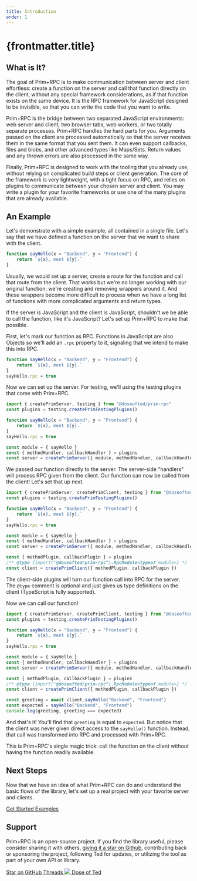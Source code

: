 ```yaml
---
title: Introduction
order: 1
---
```



# {frontmatter.title}

## What is It?

The goal of Prim+RPC is to make communication between server and client effortless: create a function on the server and
call that function directly on the client, without any special framework considerations, as if that function exists on
the same device. It is the RPC framework for JavaScript designed to be invisible, so that you can write the code that
you want to write.

Prim+RPC is the bridge between two separated JavaScript environments: web server and client, two browser tabs, web
workers, or two totally separate processes. Prim+RPC handles the hard parts for you. Arguments passed on the client are
processed automatically so that the server receives them in the same format that you sent them. It can even support
callbacks, files and blobs, and other advanced types like Maps/Sets. Return values and any thrown errors are also
processed in the same way.

Finally, Prim+RPC is designed to work with the tooling that you already use, without relying on complicated build steps
or client generation. The core of the framework is very lightweight, with a tight focus on RPC, and relies on plugins to
communicate between your chosen server and client. You may write a plugin for your favorite frameworks or use one of the
many plugins that are already available.

## An Example

Let's demonstrate with a simple example, all contained in a single file. Let's say that we have defined a function on
the server that we want to share with the client.

<CodeFile filename="index.js">

```typescript
function sayHello(x = "Backend", y = "Frontend") {
	return `${x}, meet ${y}.`
}
```

</CodeFile>

Usually, we would set up a server, create a route for the function and call that route from the client. That works but
we're no longer working with our original function: we're creating and removing wrappers around it. And these wrappers
become more difficult to process when we have a long list of functions with more complicated arguments and return types.

If the server is JavaScript and the client is JavaScript, shouldn't we be able to call the function, like it's
JavaScript? Let's set up Prim+RPC to make that possible.

First, let's mark our function as RPC. Functions in JavaScript are also Objects so we'll add an `.rpc` property to it,
signaling that we intend to make this into RPC.

<CodeFile filename="index.js">

```javascript {4}
function sayHello(x = "Backend", y = "Frontend") {
	return `${x}, meet ${y}.`
}
sayHello.rpc = true
```

</CodeFile>

Now we can set up the server. For testing, we'll using the testing plugins that come with Prim+RPC.

<CodeFile filename="index.js">

```javascript {1-2,9-11}
import { createPrimServer, testing } from "@doseofted/prim-rpc"
const plugins = testing.createPrimTestingPlugins()

function sayHello(x = "Backend", y = "Frontend") {
	return `${x}, meet ${y}.`
}
sayHello.rpc = true

const module = { sayHello }
const { methodHandler, callbackHandler } = plugins
const server = createPrimServer({ module, methodHandler, callbackHandler })
```

</CodeFile>

We passed our function directly to the server. The server-side "handlers" will process RPC given from the client. Our
function can now be called from the client! Let's set that up next.

<CodeFile filename="index.js">

```javascript {13-15} /createPrimClient,/1
import { createPrimServer, createPrimClient, testing } from "@doseofted/prim-rpc"
const plugins = testing.createPrimTestingPlugins()

function sayHello(x = "Backend", y = "Frontend") {
	return `${x}, meet ${y}.`
}
sayHello.rpc = true

const module = { sayHello }
const { methodHandler, callbackHandler } = plugins
const server = createPrimServer({ module, methodHandler, callbackHandler })

const { methodPlugin, callbackPlugin } = plugins
/** @type {import("@doseofted/prim-rpc").RpcModule<typeof module>} */
const client = createPrimClient({ methodPlugin, callbackPlugin })
```

</CodeFile>

The client-side plugins will turn our function call into RPC for the server. The `@type` comment is optional and just
gives us type definitions on the client (TypeScript is fully supported).

Now we can call our function!

<CodeFile filename="index.js">

```javascript {17-19}
import { createPrimServer, createPrimClient, testing } from "@doseofted/prim-rpc"
const plugins = testing.createPrimTestingPlugins()

function sayHello(x = "Backend", y = "Frontend") {
	return `${x}, meet ${y}.`
}
sayHello.rpc = true

const module = { sayHello }
const { methodHandler, callbackHandler } = plugins
const server = createPrimServer({ module, methodHandler, callbackHandler })

const { methodPlugin, callbackPlugin } = plugins
/** @type {import("@doseofted/prim-rpc").RpcModule<typeof module>} */
const client = createPrimClient({ methodPlugin, callbackPlugin })

const greeting = await client.sayHello("Backend", "Frontend")
const expected = sayHello("Backend", "Frontend")
console.log(greeting, greeting === expected)
```

</CodeFile>

And that's it! You'll find that `greeting` is equal to `expected`. But notice that the client was never given direct
access to the `sayHello()` function. Instead, that call was transformed into RPC and processed with Prim+RPC.

This is Prim+RPC's single magic trick: call the function on the client without having the function readily available.

## Next Steps

Now that we have an idea of what Prim+RPC can do and understand the basic flows of the library, let's set up a real
project with your favorite server and clients.

<div class="flex gap-4">
	<a href="/docs/v0/learn/setup" class="not-prose btn">
		<Icon class="w-6 h-6" name="ph:notebook-fill"></Icon>
		<span>Get Started</span>
	</a>
	<a href="/docs/v0/learn/examples" class="not-prose btn">
		<Icon class="w-6 h-6" name="ph:terminal-window-fill"></Icon>
		<span>Examples</span>
	</a>
</div>

## Support

Prim+RPC is an open-source project. If you find the library useful, please consider sharing it with others,
[giving it a star on Github](https://github.com/doseofted/prim-rpc), contributing back or sponsoring the project,
following Ted for updates, or utilizing the tool as part of your own API or library.

<div class="flex gap-4">
	<a href="https://github.com/doseofted/prim-rpc" target="_blank" class="not-prose btn">
		<Icon class="w-6 h-6" name="simple-icons:github"></Icon>
		<span>Star on GitHub</span>
	</a>
	<a href="https://www.threads.net/@doseofted" target="_blank" class="not-prose btn">
		<Icon class="w-6 h-6" name="simple-icons:threads"></Icon>
		<span>Threads</span>
	</a>
	<a href="https://doseofted.me/" target="_blank" class="not-prose btn">
		<img class="w-6 h-6" src="/prim-nav-doseofted-attribution.png" />
		<span>Dose of Ted</span>
	</a>
</div>

